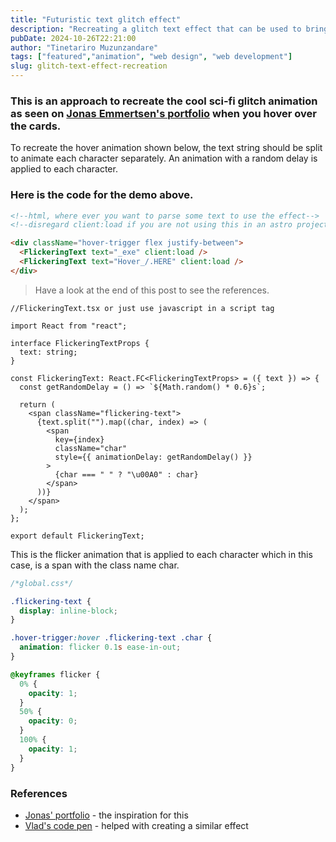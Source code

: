 ```yaml
---
title: "Futuristic text glitch effect"
description: "Recreating a glitch text effect that can be used to bring interfaces to life."
pubDate: 2024-10-26T22:21:00
author: "Tinetariro Muzunzandare"
tags: ["featured","animation", "web design", "web development"]
slug: glitch-text-effect-recreation
---
```







### This is an approach to recreate the cool sci-fi glitch animation as seen on <a href="https://jonasemmertsen.com/" target="_blank">Jonas Emmertsen's portfolio</a> when you hover over the cards.

To recreate the hover animation shown below, the text string should be split to animate each character separately. An animation with a random delay is applied to each character.

<div className=" hover-trigger mt-8 flex justify-between rounded-full bg-skin-bg-sub px-10 py-10 font-mono text-2xl hover:text-skin-accent-sub sm:px-20 sm:py-20 sm:text-[2.986rem]">
  <FlickeringText text="_exe" client:load />
  <FlickeringText text="Hover_/.HERE" client:load />
</div>

### Here is the code for the demo above.

```html file=thisPost.mdx
<!--html, where ever you want to parse some text to use the effect-->
<!--disregard client:load if you are not using this in an astro project-->

<div className="hover-trigger flex justify-between">
  <FlickeringText text="_exe" client:load />
  <FlickeringText text="Hover_/.HERE" client:load />
</div>
```

> Have a look at the end of this post to see the references.

```tsx file=FlickeringText.tsx
//FlickeringText.tsx or just use javascript in a script tag

import React from "react";

interface FlickeringTextProps {
  text: string;
}

const FlickeringText: React.FC<FlickeringTextProps> = ({ text }) => {
  const getRandomDelay = () => `${Math.random() * 0.6}s`;

  return (
    <span className="flickering-text">
      {text.split("").map((char, index) => (
        <span
          key={index}
          className="char"
          style={{ animationDelay: getRandomDelay() }}
        >
          {char === " " ? "\u00A0" : char}
        </span>
      ))}
    </span>
  );
};

export default FlickeringText;
```

This is the flicker animation that is applied to each character which in this case, is a span with the class name char.

```css file=global.css
/*global.css*/

.flickering-text {
  display: inline-block;
}

.hover-trigger:hover .flickering-text .char {
  animation: flicker 0.1s ease-in-out;
}

@keyframes flicker {
  0% {
    opacity: 1;
  }
  50% {
    opacity: 0;
  }
  100% {
    opacity: 1;
  }
}
```

### References

- <a href="https://jonasemmertsen.com/" target="_blank">Jonas' portfolio</a> - the inspiration for this
- <a href="https://codepen.io/vladsolomon/pen/RwzyBMZ" target="_blank">Vlad's code pen</a> - helped with creating a similar effect
